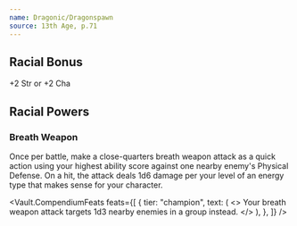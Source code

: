```yaml
---
name: Dragonic/Dragonspawn
source: 13th Age, p.71
---
```


## Racial Bonus

+2 Str or +2 Cha

## Racial Powers

### Breath Weapon

Once per battle, make a close-quarters breath weapon attack as a quick action using your highest ability score against one nearby enemy's Physical Defense.
On a hit, the attack deals 1d6 damage per your level of an energy type that makes sense for your character.

<Vault.CompendiumFeats
  feats={[
    {
      tier: "champion",
      text: (
        <>
          Your breath weapon attack targets 1d3 nearby enemies in a group
          instead.
        </>
      ),
    },
  ]}
/>
